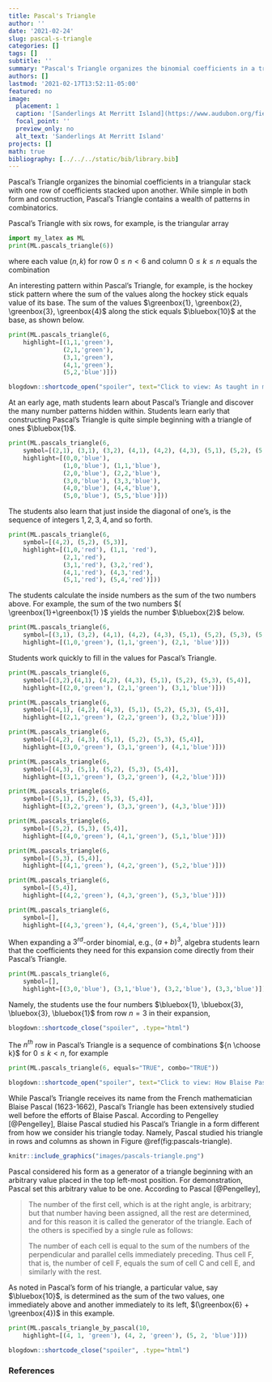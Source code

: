 ```yaml
---
title: Pascal's Triangle
author: ''
date: '2021-02-24'
slug: pascal-s-triangle
categories: []
tags: []
subtitle: ''
summary: "Pascal's Triangle organizes the binomial coefficients in a triangular stack with one row of coefficients stacked upon another. While Pascal's Triangle receives its name from the French mathematician Blaise Pascal, Pascal's Triangle has been extensively studied well before the efforts of Blaise Pascal."
authors: []
lastmod: '2021-02-17T13:52:11-05:00'
featured: no
image:
  placement: 1
  caption: '[Sanderlings At Merritt Island](https://www.audubon.org/field-guide/bird/sanderling) by C Railey is licensed under [CC BY 4.0](https://creativecommons.org/licenses/by/4.0/)'
  focal_point: ''
  preview_only: no
  alt_text: 'Sanderlings At Merritt Island'
projects: []
math: true
bibliography: [../../../static/bib/library.bib]
---
```

Pascal's Triangle organizes the binomial coefficients in a triangular stack with one row of coefficients stacked upon another. While simple in both form and construction, Pascal's Triangle contains a wealth of patterns in combinatorics.

Pascal's Triangle with six rows, for example, is the triangular array
```python
import my_latex as ML
print(ML.pascals_triangle(6))
```
where each value $(n,k)$ for row $0 \le n \lt 6$ and column $0 \le k \le n$ equals the combination

\begin{equation}
{n \choose k} = \frac{n!}{k!(n-k)!}.
\end{equation}

An interesting pattern within Pascal's Triangle, for example, is the hockey stick pattern where the sum of the values along the hockey stick equals value of its base. The sum of the values $\greenbox{1}, \greenbox{2}, \greenbox{3}, \greenbox{4}$ along the stick equals $\bluebox{10}$ at the base, as shown below.

```python
print(ML.pascals_triangle(6,
    highlight=[(1,1,'green'), 
               (2,1,'green'),
               (3,1,'green'),
               (4,1,'green'),
               (5,2,'blue')]))
```


```r
blogdown::shortcode_open("spoiler", text="Click to view: As taught in middle school", .type="html")
```

At an early age, math students learn about Pascal's Triangle and discover the many number patterns hidden within. Students learn early that constructing Pascal's Triangle is quite simple beginning with a triangle of ones $\bluebox{1}$.

```python
print(ML.pascals_triangle(6,
    symbol=[(2,1), (3,1), (3,2), (4,1), (4,2), (4,3), (5,1), (5,2), (5,3), (5,4)],
    highlight=[(0,0,'blue'), 
               (1,0,'blue'), (1,1,'blue'),
               (2,0,'blue'), (2,2,'blue'),
               (3,0,'blue'), (3,3,'blue'),
               (4,0,'blue'), (4,4,'blue'),
               (5,0,'blue'), (5,5,'blue')]))
```

The students also learn that just inside the diagonal of one's, is the sequence of integers $1, 2, 3, 4, \text{and so forth}$.

```python
print(ML.pascals_triangle(6,
    symbol=[(4,2), (5,2), (5,3)],
    highlight=[(1,0,'red'), (1,1, 'red'),
               (2,1,'red'),
               (3,1,'red'), (3,2,'red'),
               (4,1,'red'), (4,3,'red'),
               (5,1,'red'), (5,4,'red')]))
```

The students calculate the inside numbers as the sum of the two numbers above. For example, the sum of the two numbers $( \greenbox{1}+\greenbox{1} )$ yields the number $\bluebox{2}$ below.

```python
print(ML.pascals_triangle(6, 
    symbol=[(3,1), (3,2), (4,1), (4,2), (4,3), (5,1), (5,2), (5,3), (5,4)],
    highlight=[(1,0,'green'), (1,1,'green'), (2,1, 'blue')]))
```

Students work quickly to fill in the values for Pascal's Triangle.

```python
print(ML.pascals_triangle(6, 
    symbol=[(3,2),(4,1), (4,2), (4,3), (5,1), (5,2), (5,3), (5,4)],
    highlight=[(2,0,'green'), (2,1,'green'), (3,1,'blue')]))
```

```python
print(ML.pascals_triangle(6, 
    symbol=[(4,1), (4,2), (4,3), (5,1), (5,2), (5,3), (5,4)],
    highlight=[(2,1,'green'), (2,2,'green'), (3,2,'blue')]))
```

```python
print(ML.pascals_triangle(6, 
    symbol=[(4,2), (4,3), (5,1), (5,2), (5,3), (5,4)],
    highlight=[(3,0,'green'), (3,1,'green'), (4,1,'blue')]))
```

```python
print(ML.pascals_triangle(6, 
    symbol=[(4,3), (5,1), (5,2), (5,3), (5,4)],
    highlight=[(3,1,'green'), (3,2,'green'), (4,2,'blue')]))
```

```python
print(ML.pascals_triangle(6, 
    symbol=[(5,1), (5,2), (5,3), (5,4)],
    highlight=[(3,2,'green'), (3,3,'green'), (4,3,'blue')]))
```

```python
print(ML.pascals_triangle(6, 
    symbol=[(5,2), (5,3), (5,4)],
    highlight=[(4,0,'green'), (4,1,'green'), (5,1,'blue')]))
```

```python
print(ML.pascals_triangle(6, 
    symbol=[(5,3), (5,4)],
    highlight=[(4,1,'green'), (4,2,'green'), (5,2,'blue')]))
```

```python
print(ML.pascals_triangle(6, 
    symbol=[(5,4)],
    highlight=[(4,2,'green'), (4,3,'green'), (5,3,'blue')]))
```

```python
print(ML.pascals_triangle(6, 
    symbol=[],
    highlight=[(4,3,'green'), (4,4,'green'), (5,4,'blue')]))
```

When expanding a $3^{rd}$-order binomial, e.g., $(a+b)^3$, algebra students learn that the coefficients they need for this expansion come directly from their Pascal's Triangle.

```python
print(ML.pascals_triangle(6, 
    symbol=[],
    highlight=[(3,0,'blue'), (3,1,'blue'), (3,2,'blue'), (3,3,'blue')]))
```

Namely, the students use the four numbers $\bluebox{1}, \bluebox{3}, \bluebox{3}, \bluebox{1}$ from row $n=3$ in their expansion,

\begin{aligned}
(a+b)^3 & = \  \bluebox{1}a^3 + \bluebox{3}a^2b + \bluebox{3}ab^2 + \bluebox{1}b^3 \\[1em]
        & = \  a^3 + 3a^2b + 3ab^2 + b^3.
\end{aligned}

```r
blogdown::shortcode_close("spoiler", .type="html")
```

The $n^{th}$ row in Pascal's Triangle is a sequence of combinations ${n \choose k}$ for $0 \le k \lt n$, for example

```python
print(ML.pascals_triangle(6, equals="TRUE", combo="TRUE"))
```

```r
blogdown::shortcode_open("spoiler", text="Click to view: How Blaise Pascal viewed Pascal's Triangle", .type="html")
```

While Pascal's Triangle receives its name from the French mathematician Blaise Pascal (1623-1662), Pascal's Triangle has been extensively studied well before the efforts of Blaise Pascal. According to Pengelley [@Pengelley], Blaise Pascal studied his Pascal's Triangle in a form different from how we consider his triangle today. Namely, Pascal studied his triangle in rows and columns as shown in Figure \@ref(fig:pascals-triangle).

```r
knitr::include_graphics("images/pascals-triangle.png")
```

Pascal considered his form as a generator of a triangle beginning with an arbitrary value placed in the top left-most position. For demonstration, Pascal set this arbitrary value to be one. According to Pascal [@Pengelley], 

> The number of the first cell, which is at the right angle, is arbitrary; but that number having been assigned, all the rest are determined, and for this reason it is called the generator of the triangle. Each of the others is specified by a single rule as follows:
>
> The number of each cell is equal to the sum of the numbers of the perpendicular and parallel cells immediately preceding. Thus cell F, that is, the number of cell F, equals the sum of cell C and cell E, and similarly with the rest.

As noted in Pascal's form of his triangle, a particular value, say $\bluebox{10}$, is determined as the sum of the two values, one immediately above and another immediately to its left, $(\greenbox{6} + \greenbox{4})$ in this example.

```python
print(ML.pascals_triangle_by_pascal(10,
    highlight=[(4, 1, 'green'), (4, 2, 'green'), (5, 2, 'blue')]))
```

```r
blogdown::shortcode_close("spoiler", .type="html")
```

### References
